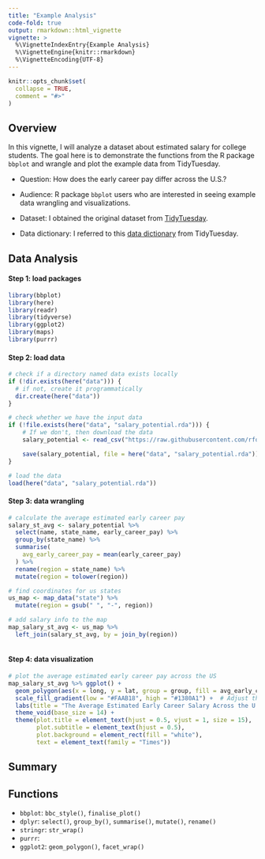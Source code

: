 ```yaml
---
title: "Example Analysis"
code-fold: true
output: rmarkdown::html_vignette
vignette: >
  %\VignetteIndexEntry{Example Analysis}
  %\VignetteEngine{knitr::rmarkdown}
  %\VignetteEncoding{UTF-8}
---
```


```r
knitr::opts_chunk$set(
  collapse = TRUE,
  comment = "#>"
)
```

## Overview

In this vignette, I will analyze a dataset about estimated salary for college students. The goal here is to demonstrate the functions from the R package `bbplot` and wrangle and plot the example data from TidyTuesday.

* Question: How does the early career pay differ across the U.S.?

* Audience: R package `bbplot` users who are interested in seeing example data wrangling and visualizations.

* Dataset: I obtained the original dataset from  [TidyTuesday](https://github.com/rfordatascience/tidytuesday/tree/master/data/2020/2020-03-10).

* Data dictionary: I referred to this [data dictionary](https://github.com/rfordatascience/tidytuesday/tree/master/data/2020/2020-03-10#data-dictionary) from TidyTuesday.

## Data Analysis

#### Step 1: load packages 
```r
library(bbplot)
library(here)
library(readr)
library(tidyverse)
library(ggplot2)
library(maps)
library(purrr)
```

#### Step 2: load data
```r
# check if a directory named data exists locally
if (!dir.exists(here("data"))) {
  # if not, create it programmatically
  dir.create(here("data"))
}

# check whether we have the input data
if (!file.exists(here("data", "salary_potential.rda"))) {
    # If we don't, then download the data
    salary_potential <- read_csv("https://raw.githubusercontent.com/rfordatascience/tidytuesday/master/data/2020/2020-03-10/salary_potential.csv")

    save(salary_potential, file = here("data", "salary_potential.rda"))
}

# load the data
load(here("data", "salary_potential.rda"))
```

#### Step 3: data wrangling
```r
# calculate the average estimated early career pay
salary_st_avg <- salary_potential %>%
  select(name, state_name, early_career_pay) %>%
  group_by(state_name) %>%
  summarise(
    avg_early_career_pay = mean(early_career_pay)
  ) %>%
  rename(region = state_name) %>%
  mutate(region = tolower(region))

# find coordinates for us states
us_map <- map_data("state") %>%
  mutate(region = gsub(" ", "-", region))

# add salary info to the map
map_salary_st_avg <- us_map %>%
  left_join(salary_st_avg, by = join_by(region))
```

```r
```

#### Step 4: data visualization
```r
# plot the average estimated early career pay across the US
map_salary_st_avg %>% ggplot() +
  geom_polygon(aes(x = long, y = lat, group = group, fill = avg_early_career_pay)) +
  scale_fill_gradient(low = "#FAAB18", high = "#1380A1") +  # Adjust the color scale
  labs(title = "The Average Estimated Early Career Salary Across the U.S.", subtitle = str_wrap("California, Texas, and the states in the northeastern region have higher estimated early career pay compared to states in the central portion of the U.S.", 60), caption = "Yuhan Xiao", fill = "Salary") +
  theme_void(base_size = 14) +
  theme(plot.title = element_text(hjust = 0.5, vjust = 1, size = 15), 
        plot.subtitle = element_text(hjust = 0.5),
        plot.background = element_rect(fill = "white"),
        text = element_text(family = "Times"))
```

## Summary

## Functions
-   `bbplot`: `bbc_style()`, `finalise_plot()`
-   `dplyr`: `select()`, `group_by()`, `summarise()`, `mutate()`, `rename()`
-   `stringr`: `str_wrap()`
-   `purrr`: 
-   `ggplot2`: `geom_polygon()`, `facet_wrap()`
